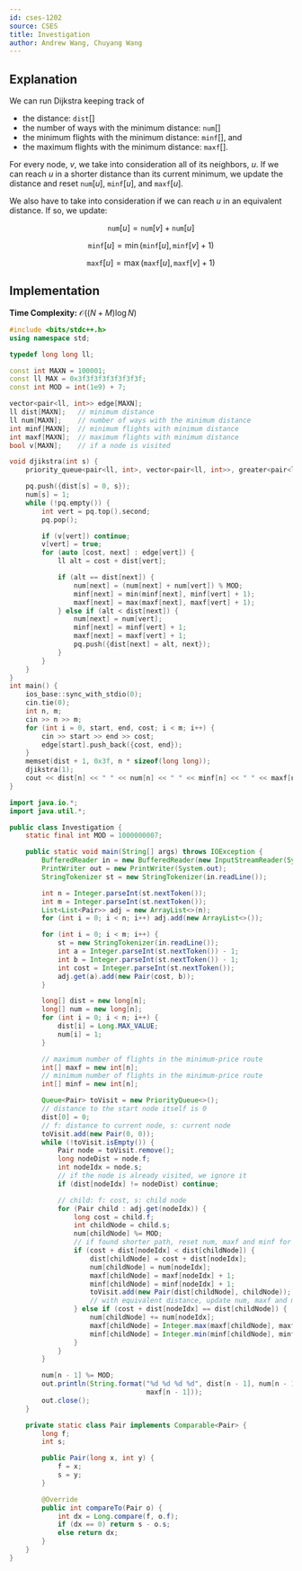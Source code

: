 ```yaml
---
id: cses-1202
source: CSES
title: Investigation
author: Andrew Wang, Chuyang Wang
---
```


## Explanation

We can run Dijkstra keeping track of
- the distance: $\texttt{dist}[]$
- the number of ways with the minimum distance: $\texttt{num}[]$
- the minimum flights with the minimum distance: $\texttt{minf}[]$, and
- the maximum flights with the minimum distance: $\texttt{maxf}[]$.

For every node, $v$, we take into consideration all of its neighbors, $u$. If we
can reach $u$ in a shorter distance than its current minimum, we update the
distance and reset $\texttt{num}[u]$, $\texttt{minf}[u]$, and $\texttt{maxf}[u]$.

We also have to take into
consideration if we can reach $u$ in an equivalent distance. If so, we update:

$$
\texttt{num}[u] = \texttt{num}[v] + \texttt{num}[u]
$$

$$
\texttt{minf}[u] = \min(\texttt{minf}[u], \texttt{minf}[v] + 1)
$$

$$
\texttt{maxf}[u] = \max(\texttt{maxf}[u], \texttt{maxf}[v] + 1)
$$

## Implementation

**Time Complexity:** $\mathcal{O}((N + M)\log N)$

<LanguageSection>

<CPPSection>

```cpp
#include <bits/stdc++.h>
using namespace std;

typedef long long ll;

const int MAXN = 100001;
const ll MAX = 0x3f3f3f3f3f3f3f3f;
const int MOD = int(1e9) + 7;

vector<pair<ll, int>> edge[MAXN];
ll dist[MAXN];   // minimum distance
ll num[MAXN];    // number of ways with the minimum distance
int minf[MAXN];  // minimum flights with minimum distance
int maxf[MAXN];  // maximum flights with minimum distance
bool v[MAXN];    // if a node is visited

void djikstra(int s) {
	priority_queue<pair<ll, int>, vector<pair<ll, int>>, greater<pair<ll, int>>> pq;

	pq.push({dist[s] = 0, s});
	num[s] = 1;
	while (!pq.empty()) {
		int vert = pq.top().second;
		pq.pop();

		if (v[vert]) continue;
		v[vert] = true;
		for (auto [cost, next] : edge[vert]) {
			ll alt = cost + dist[vert];

			if (alt == dist[next]) {
				num[next] = (num[next] + num[vert]) % MOD;
				minf[next] = min(minf[next], minf[vert] + 1);
				maxf[next] = max(maxf[next], maxf[vert] + 1);
			} else if (alt < dist[next]) {
				num[next] = num[vert];
				minf[next] = minf[vert] + 1;
				maxf[next] = maxf[vert] + 1;
				pq.push({dist[next] = alt, next});
			}
		}
	}
}
int main() {
	ios_base::sync_with_stdio(0);
	cin.tie(0);
	int n, m;
	cin >> n >> m;
	for (int i = 0, start, end, cost; i < m; i++) {
		cin >> start >> end >> cost;
		edge[start].push_back({cost, end});
	}
	memset(dist + 1, 0x3f, n * sizeof(long long));
	djikstra(1);
	cout << dist[n] << " " << num[n] << " " << minf[n] << " " << maxf[n];
}
```

</CPPSection>

<JavaSection>

```java
import java.io.*;
import java.util.*;

public class Investigation {
	static final int MOD = 1000000007;

	public static void main(String[] args) throws IOException {
		BufferedReader in = new BufferedReader(new InputStreamReader(System.in));
		PrintWriter out = new PrintWriter(System.out);
		StringTokenizer st = new StringTokenizer(in.readLine());

		int n = Integer.parseInt(st.nextToken());
		int m = Integer.parseInt(st.nextToken());
		List<List<Pair>> adj = new ArrayList<>(n);
		for (int i = 0; i < n; i++) adj.add(new ArrayList<>());

		for (int i = 0; i < m; i++) {
			st = new StringTokenizer(in.readLine());
			int a = Integer.parseInt(st.nextToken()) - 1;
			int b = Integer.parseInt(st.nextToken()) - 1;
			int cost = Integer.parseInt(st.nextToken());
			adj.get(a).add(new Pair(cost, b));
		}

		long[] dist = new long[n];
		long[] num = new long[n];
		for (int i = 0; i < n; i++) {
			dist[i] = Long.MAX_VALUE;
			num[i] = 1;
		}

		// maximum number of flights in the minimum-price route
		int[] maxf = new int[n];
		// minimum number of flights in the minimum-price route
		int[] minf = new int[n];

		Queue<Pair> toVisit = new PriorityQueue<>();
		// distance to the start node itself is 0
		dist[0] = 0;
		// f: distance to current node, s: current node
		toVisit.add(new Pair(0, 0));
		while (!toVisit.isEmpty()) {
			Pair node = toVisit.remove();
			long nodeDist = node.f;
			int nodeIdx = node.s;
			// if the node is already visited, we ignore it
			if (dist[nodeIdx] != nodeDist) continue;

			// child: f: cost, s: child node
			for (Pair child : adj.get(nodeIdx)) {
				long cost = child.f;
				int childNode = child.s;
				num[childNode] %= MOD;
				// if found shorter path, reset num, maxf and minf for child
				if (cost + dist[nodeIdx] < dist[childNode]) {
					dist[childNode] = cost + dist[nodeIdx];
					num[childNode] = num[nodeIdx];
					maxf[childNode] = maxf[nodeIdx] + 1;
					minf[childNode] = minf[nodeIdx] + 1;
					toVisit.add(new Pair(dist[childNode], childNode));
					// with equivalent distance, update num, maxf and minf
				} else if (cost + dist[nodeIdx] == dist[childNode]) {
					num[childNode] += num[nodeIdx];
					maxf[childNode] = Integer.max(maxf[childNode], maxf[nodeIdx] + 1);
					minf[childNode] = Integer.min(minf[childNode], minf[nodeIdx] + 1);
				}
			}
		}

		num[n - 1] %= MOD;
		out.println(String.format("%d %d %d %d", dist[n - 1], num[n - 1], minf[n - 1],
		                          maxf[n - 1]));
		out.close();
	}

	private static class Pair implements Comparable<Pair> {
		long f;
		int s;

		public Pair(long x, int y) {
			f = x;
			s = y;
		}

		@Override
		public int compareTo(Pair o) {
			int dx = Long.compare(f, o.f);
			if (dx == 0) return s - o.s;
			else return dx;
		}
	}
}
```
</JavaSection>

</LanguageSection>
